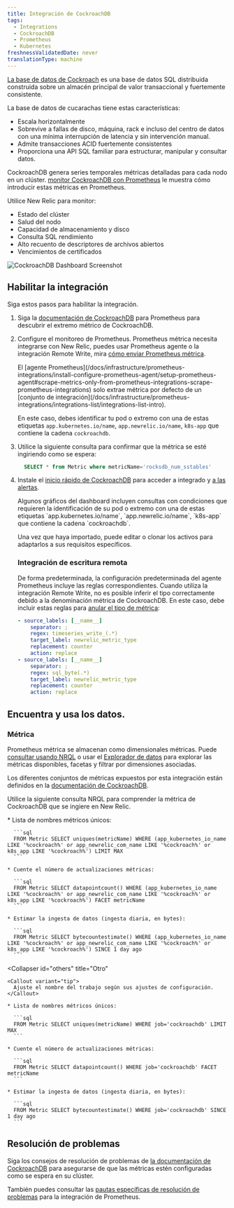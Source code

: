 ```yaml
---
title: Integración de CockroachDB
tags:
  - Integrations
  - CockroachDB
  - Prometheus
  - Kubernetes
freshnessValidatedDate: never
translationType: machine
---
```


[La base de datos de Cockroach](https://www.cockroachlabs.com/docs/) es una base de datos SQL distribuida construida sobre un almacén principal de valor transaccional y fuertemente consistente.

La base de datos de cucarachas tiene estas características:

* Escala horizontalmente
* Sobrevive a fallas de disco, máquina, rack e incluso del centro de datos con una mínima interrupción de latencia y sin intervención manual.
* Admite transacciones ACID fuertemente consistentes
* Proporciona una API SQL familiar para estructurar, manipular y consultar datos.

CockroachDB genera series temporales métricas detalladas para cada nodo en un clúster. [monitor CockroachDB con Prometheus](https://www.cockroachlabs.com/docs/v22.1/monitor-cockroachdb-with-prometheus.html#before-you-begin) le muestra cómo introducir estas métricas en Prometheus.

Utilice New Relic para monitor:

* Estado del clúster
* Salud del nodo
* Capacidad de almacenamiento y disco
* Consulta SQL rendimiento
* Alto recuento de descriptores de archivos abiertos
* Vencimientos de certificados

<img
  title="CockroachDB Dashboard"
  alt="CockroachDB Dashboard Screenshot"
  src="/images/infrastructure_screenshot-crop-cockroachdb-dashboard.webp"
/>

## Habilitar la integración

Siga estos pasos para habilitar la integración.

1. Siga la [documentación de CockroachDB](https://www.cockroachlabs.com/docs/v22.1/monitor-cockroachdb-with-prometheus.html) para Prometheus para descubrir el extremo métrico de CockroachDB.

2. Configure el monitoreo de Prometheus. Prometheus métrica necesita integrarse con New Relic, puedes usar Prometheus agente o la integración Remote Write, mira [cómo enviar Prometheus métrica](/docs/infrastructure/prometheus-integrations/install-configure-prometheus-agent/get-started/send-prometheus-metric-data-new-relic/).

   <Callout variant="important">
     El [agente Prometheus](/docs/infrastructure/prometheus-integrations/install-configure-prometheus-agent/setup-prometheus-agent#scrape-metrics-only-from-prometheus-integrations-scrape-prometheus-integrations) solo extrae métrica por defecto de un [conjunto de integración](/docs/infrastructure/prometheus-integrations/integrations-list/integrations-list-intro).

     En este caso, debes identificar tu pod o extremo con una de estas etiquetas `app.kubernetes.io/name`, `app.newrelic.io/name`, `k8s-app` que contiene la cadena `cockroachdb`.
   </Callout>

3. Utilice la siguiente consulta para confirmar que la métrica se esté ingiriendo como se espera:

   ```sql
     SELECT * from Metric where metricName='rocksdb_num_sstables'
   ```

4. Instale el [inicio rápido de CockroachDB](https://newrelic.com/instant-observability/?search=cockroachdb) para acceder a <InlinePopover type="dashboards"/>integrado y [a las alertas](/docs/alerts-applied-intelligence/new-relic-alerts/learn-alerts/introduction-alerts/).

   <Callout variant="important">
     Algunos gráficos del dashboard incluyen consultas con condiciones que requieren la identificación de su pod o extremo con una de estas etiquetas `app.kubernetes.io/name`, `app.newrelic.io/name`, `k8s-app` que contiene la cadena `cockroachdb`.
   </Callout>

   Una vez que haya importado, puede editar o clonar los activos para adaptarlos a sus requisitos específicos.

   ### Integración de escritura remota

   De forma predeterminada, la configuración predeterminada del agente Prometheus incluye las reglas correspondientes. Cuando utiliza la integración Remote Write, no es posible inferir el tipo correctamente debido a la denominación métrica de CockroachDB. En este caso, debe incluir estas reglas para [anular el tipo de métrica](/docs/infrastructure/prometheus-integrations/install-configure-remote-write/set-your-prometheus-remote-write-integration/#override-mapping):

   ```yaml
   - source_labels: [__name__]
       separator: ;
       regex: timeseries_write_(.*)
       target_label: newrelic_metric_type
       replacement: counter
       action: replace
   - source_labels: [__name__]
       separator: ;
       regex: sql_byte(.*)
       target_label: newrelic_metric_type
       replacement: counter
       action: replace
   ```

## Encuentra y usa los datos.

### Métrica

Prometheus métrica se almacenan como dimensionales métricas. Puede [consultar usando NRQL](/docs/telemetry-data-platform/get-data/apis/query-metric-data-type/) o usar el [Explorador de datos](/docs/query-your-data/explore-query-data/browse-data/introduction-data-explorer/) para explorar las métricas disponibles, facetas y filtrar por dimensiones asociadas.

Los diferentes conjuntos de métricas expuestos por esta integración están definidos en la [documentación de CockroachDB](https://www.cockroachlabs.com/docs/stable/monitoring-and-alerting.html).

Utilice la siguiente consulta NRQL para comprender la métrica de CockroachDB que se ingiere en New Relic.

<CollapserGroup>
  <Collapser
    id="prometheus-agent"
    title="Prometheus agente de New Relic"
  >
    * Lista de nombres métricos únicos:

      ```sql
      FROM Metric SELECT uniques(metricName) WHERE (app_kubernetes_io_name LIKE '%cockroach%' or app_newrelic_com_name LIKE '%cockroach%' or k8s_app LIKE '%cockroach%') LIMIT MAX
      ```

    * Cuente el número de actualizaciones métricas:

      ```sql
      FROM Metric SELECT datapointcount() WHERE (app_kubernetes_io_name LIKE '%cockroach%' or app_newrelic_com_name LIKE '%cockroach%' or k8s_app LIKE '%cockroach%') FACET metricName
      ```

    * Estimar la ingesta de datos (ingesta diaria, en bytes):

      ```sql
      FROM Metric SELECT bytecountestimate() WHERE (app_kubernetes_io_name LIKE '%cockroach%' or app_newrelic_com_name LIKE '%cockroach%' or k8s_app LIKE '%cockroach%') SINCE 1 day ago
      ```
  </Collapser>

  <Collapser
    id="others"
    title="Otro"
  >
    <Callout variant="tip">
      Ajuste el nombre del trabajo según sus ajustes de configuración.
    </Callout>

    * Lista de nombres métricos únicos:

      ```sql
      FROM Metric SELECT uniques(metricName) WHERE job='cockroachdb' LIMIT MAX
      ```

    * Cuente el número de actualizaciones métricas:

      ```sql
      FROM Metric SELECT datapointcount() WHERE job='cockroachdb' FACET metricName
      ```

    * Estimar la ingesta de datos (ingesta diaria, en bytes):

      ```sql
      FROM Metric SELECT bytecountestimate() WHERE job='cockroachdb' SINCE 1 day ago
      ```
  </Collapser>
</CollapserGroup>

## Resolución de problemas

Siga los consejos de resolución de problemas de [la documentación de CockroachDB](https://www.cockroachlabs.com/docs/v22.1/monitor-cockroachdb-with-prometheus.html) para asegurarse de que las métricas estén configuradas como se espera en su clúster.

También puedes consultar las [pautas específicas de resolución de problemas](/docs/infrastructure/prometheus-integrations/troubleshooting/no-data-appears-prometheus-integration) para la integración de Prometheus.
